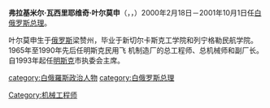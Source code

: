 '''弗拉基米尔·瓦西里耶维奇·叶尔莫申'''（{{lang-be|Уладзімір Васі́левіч  Ярмошын}}，{{lang-ru|Влади́мир Васи́льевич Ермо́шин}}，{{bd|1942年|10月26日||catIdx=Yermoshin, Vladimir}}）2000年2月18日－2001年10月1日任[[白俄罗斯总理|白俄罗斯总理]]。

叶尔莫申生于[[俄罗斯|俄罗斯]]梁赞州，毕业于新切尔卡斯克工学院和列宁格勒民航学院。1965年至1990年先后任明斯克民用飞
机制造厂的总工程师、总机械师和副厂长。自1993年起任[[明斯克|明斯克]]市执委会主席。

{{DEFAULTSORT:Yermoshin, Vladimir}}
[[Category:机械工程师|Category:机械工程师]]
[[category:白俄羅斯政治人物|category:白俄羅斯政治人物]]
[[category:白俄罗斯总理|category:白俄罗斯总理]]
{{歐洲政治人物小作品}}